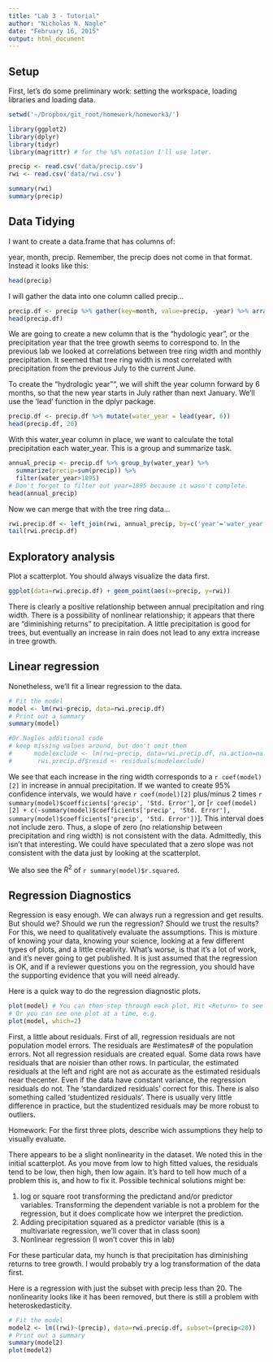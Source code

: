 ```yaml
---
title: "Lab 3 - Tutorial"
author: "Nicholas N. Nagle"
date: "February 16, 2015"
output: html_document
---
```


## Setup
First, let's do some preliminary work: setting the workspace, loading libraries and loading data.
```r
setwd('~/Dropbox/git_root/homework/homework3/')
```



```r
library(ggplot2)
library(dplyr)
library(tidyr)
library(magrittr) # for the %$% notation I'll use later.
```



```r
precip <- read.csv('data/precip.csv')
rwi <- read.csv('data/rwi.csv')

summary(rwi)
summary(precip)
```

## Data Tidying
I want to create a data.frame that has columns of:

year, month, precip.  Remember, the precip does not come in that format.  Instead it looks like this:
```r
head(precip)
```
I will gather the data into one column called precip...
```r
precip.df <- precip %>% gather(key=month, value=precip, -year) %>% arrange(year, month)
head(precip.df)
```

We are going to create a new column that is the "hydologic year", or the precipitation year that the tree growth seems to correspond to.  In the previous lab we looked at correlations between tree ring width and monthly precipitation.  It seemed that tree ring width is most correlated with precipitation from the previous July to the current June.

To create the "hydrologic year"", we will shift the year column forward by 6 months, so that the new year starts in July rather than next January.  We'll use the 'lead' function in the dplyr package.

```r
precip.df <- precip.df %>% mutate(water_year = lead(year, 6))
head(precip.df, 20)
```

With this water_year column in place, we want to calculate the total precipitation each water_year.  This is a group and summarize task.
```r
annual_precip <- precip.df %>% group_by(water_year) %>% 
  summarize(precip=sum(precip)) %>%
  filter(water_year>1895)
# Don't forget to filter out year=1895 because it wasn't complete.
head(annual_precip)
```


Now we can merge that with the tree ring data...

```r
rwi.precip.df <- left_join(rwi, annual_precip, by=c('year'='water_year'))
tail(rwi.precip.df)
```

## Exploratory analysis
Plot a scatterplot.  You should always visualize the data first.
```r
ggplot(data=rwi.precip.df) + geom_point(aes(x=precip, y=rwi))
```


There is clearly a positive relationship between annual precipitation and ring width.  There is a possibility of nonlinear relationship; it appears that there are "diminishing returns" to precipitation.  A little precipitation is good for trees, but eventually an increase in rain does not lead to any extra increase in tree growth.

## Linear regression
Nonetheless, we'll fit a linear regression to the data.
```r
# Fit the model
model <- lm(rwi~precip, data=rwi.precip.df)
# Print out a summary
summary(model)

#Dr.Nagles additional code
# keep missing values around, but don't omit them
#      modelexclude <- lm(rwi~precip, data=rwi.precip.df, na.action=na.exclude)
#       rwi.precip.df$resid <- residuals(modelexclude)

```

We see that each increase in the ring width corresponds to a `r coef(model)[2]`  in increase in annual precipitation.  If we wanted to create 95% confidence intervals, we would have `r coef(model)[2]` plus/minus 2 times `r summary(model)$coefficients['precip', 'Std. Error']`, or [`r coef(model)[2] + c(-summary(model)$coefficients['precip', 'Std. Error'], summary(model)$coefficients['precip', 'Std. Error'])`].  This interval does not include zero.  Thus, a slope of zero (no relationship between precipitation and ring width) is not consistent with the data.  Admittedly, this isn't that interesting.  We could have speculated that a zero slope was not consistent with the data just by looking at the scatterplot.

We also see the $R^2$ of `r summary(model)$r.squared`.

## Regression Diagnostics

Regression is easy enough.  We can always run a regression and get results.  But should we?  Should we run the regression?  Should we trust the results?  For this, we need to qualitatively evaluate the assumptions.  This is mixture of knowing your data, knowing your science, looking at a few different types of plots, and a little creativity.  What's worse, is that it's a lot of work, and it's never going to get published.  It is just assumed that the regression is OK, and if a reviewer questions you on the regression, you should have the supporting evidence that you will need already.

Here is a quick way to do the regression diagnostic plots.
```r
plot(model) # You can then step through each plot, Hit <Return> to see the next plot
# Or you can see one plot at a time, e.g.
plot(model, which=2)
```

First, a little about residuals.  First of all, regression residuals are not population model errors.  The residuals are #estimates# of the population errors.  Not all regression residuals are created equal.  Some data rows have residuals that are noisier than other rows.  In particular, the estimated residuals at the left and right are not as accurate as the estimated residuals near thecenter.  Even if the data have constant variance, the regression residuals do not.  The 'standardized residuals' correct for this.  There is also something called 'studentized residuals'.  There is usually very little difference in practice, but the studentized residuals may be more robust to outliers.

Homework: For the first three plots, describe wich assumptions they help to visually evaluate.

There appears to be a slight nonlinearity in the dataset.  We noted this in the initial scatterplot.  As you move from low to high fitted values, the residuals tend to be low, then high, then low again.  It's hard to tell how much of a problem this is, and how to fix it.  Possible technical solutions might be:

 1. log or square root transforming the predictand and/or predictor variables.  Transforming the dependent variable is not a problem for the regression, but it does complicate how we interpret the prediction.
 2. Adding precipitation squared as a predictor variable (this is a multivariate regression, we'll cover that in class soon)
 3. Nonlinear regression (I won't cover this in lab)


For these particular data, my hunch is that precipitation has diminishing returns to tree growth.  I would probably try a log transformation of the data first.

Here is a regression with just the subset with precip less than 20.  The nonlinearity looks like it has been removed, but there is still a problem with heteroskedasticity.
```r
# Fit the model
model2 <- lm((rwi)~(precip), data=rwi.precip.df, subset=(precip<20))
# Print out a summary
summary(model2)
plot(model2)
```



